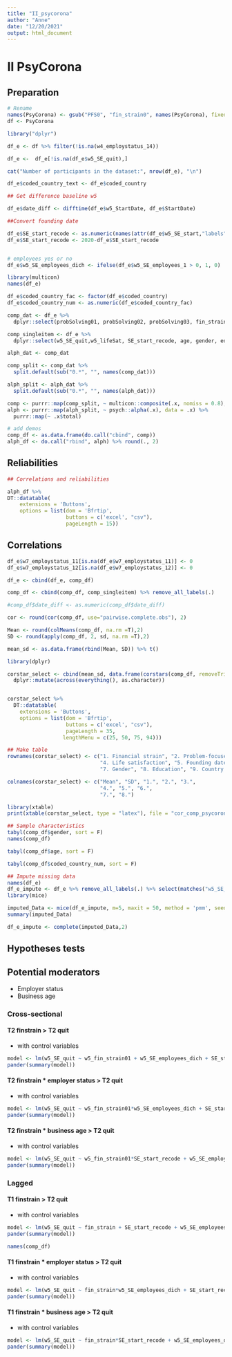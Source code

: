 ```yaml
---
title: "II_psycorona"
author: "Anne"
date: "12/20/2021"
output: html_document
---
```


# II PsyCorona

## Preparation 

```r
# Rename
names(PsyCorona) <- gsub("PFS0", "fin_strain0", names(PsyCorona), fixed = TRUE)
df <- PsyCorona

library("dplyr")

df_e <- df %>% filter(!is.na(w4_employstatus_14))

df_e <-  df_e[!is.na(df_e$w5_SE_quit),] 

cat("Number of participants in the dataset:", nrow(df_e), "\n")

df_e$coded_country_text <- df_e$coded_country

## Get difference baseline w5

df_e$date_diff <- difftime(df_e$w5_StartDate, df_e$StartDate)

##Convert founding date

df_e$SE_start_recode <- as.numeric(names(attr(df_e$w5_SE_start,"labels")[match(df_e$w5_SE_start,attr(df_e$w5_SE_start,"labels"))]))
df_e$SE_start_recode <- 2020-df_e$SE_start_recode


# employees yes or no
df_e$w5_SE_employees_dich <- ifelse(df_e$w5_SE_employees_1 > 0, 1, 0)
```


```r
library(multicon)
names(df_e)

df_e$coded_country_fac <- factor(df_e$coded_country)
df_e$coded_country_num <- as.numeric(df_e$coded_country_fac)

comp_dat <- df_e %>%
  dplyr::select(probSolving01, probSolving02, probSolving03, fin_strain01, fin_strain02, fin_strain03) 

comp_singleitem <- df_e %>%
  dplyr::select(w5_SE_quit,w5_lifeSat, SE_start_recode, age, gender, edu, coded_country_num, w5_fin_strain01, w5_SE_employees_dich) 

alph_dat <- comp_dat

comp_split <- comp_dat %>%
  split.default(sub("0.*", "", names(comp_dat))) 

alph_split <- alph_dat %>%
  split.default(sub("0.*", "", names(alph_dat))) 

comp <- purrr::map(comp_split, ~ multicon::composite(.x, nomiss = 0.8), data = .x)
alph <- purrr::map(alph_split, ~ psych::alpha(.x), data = .x) %>%
  purrr::map(~ .x$total)

# add demos
comp_df <- as.data.frame(do.call("cbind", comp))
alph_df <- do.call("rbind", alph) %>% round(., 2)

```

## Reliabilities

```r
## Correlations and reliabilities 

alph_df %>%
DT::datatable(
    extensions = 'Buttons', 
    options = list(dom = 'Bfrtip', 
                   buttons = c('excel', "csv"),
                   pageLength = 15))
```

## Correlations

```r
df_e$w7_employstatus_11[is.na(df_e$w7_employstatus_11)] <- 0
df_e$w7_employstatus_12[is.na(df_e$w7_employstatus_12)] <- 0

df_e <- cbind(df_e, comp_df)

comp_df <- cbind(comp_df, comp_singleitem) %>% remove_all_labels(.)

#comp_df$date_diff <- as.numeric(comp_df$date_diff)

cor <- round(cor(comp_df, use="pairwise.complete.obs"), 2)

Mean <- round(colMeans(comp_df, na.rm =T),2)
SD <- round(apply(comp_df, 2, sd, na.rm =T),2)

mean_sd <- as.data.frame(rbind(Mean, SD)) %>% t()

library(dplyr)

corstar_select <- cbind(mean_sd, data.frame(corstars(comp_df, removeTriangle = "none", result="none")))  %>%
  dplyr::mutate(across(everything(), as.character))


corstar_select %>%
  DT::datatable(
    extensions = 'Buttons', 
    options = list(dom = 'Bfrtip', 
                   buttons = c('excel', "csv"),
                   pageLength = 35,
                  lengthMenu = c(25, 50, 75, 94)))
```


```r
## Make table 
rownames(corstar_select) <- c("1. Financial strain", "2. Problem-focused coping", "3. Quit intention", 
                              "4. Life satisfaction", "5. Founding date", "6. Age",
                              "7. Gender", "8. Education", "9. Country of origin")

colnames(corstar_select) <- c("Mean", "SD", "1.", "2.", "3.", 
                              "4.", "5.", "6.",
                              "7.", "8.")

library(xtable)
print(xtable(corstar_select, type = "latex"), file = "cor_comp_psycorona.tex")

## Sample characteristics
tabyl(comp_df$gender, sort = F)
names(comp_df)

tabyl(comp_df$age, sort = F)

tabyl(comp_df$coded_country_num, sort = F)
```


```r
## Impute missing data 
names(df_e)
df_e_impute <- df_e %>% remove_all_labels(.) %>% select(matches("w5_SE_quit|w5_SE_employees_1|w5_lifeSat|w7_lifeSat|age|gender|edu|SE_start_recode|coded_country_num|T1probsolv_center|T1finstrain_center"))
library(mice)

imputed_Data <- mice(df_e_impute, m=5, maxit = 50, method = 'pmm', seed = 500)
summary(imputed_Data)

df_e_impute <- complete(imputed_Data,2)

```

## Hypotheses tests

## Potential moderators

* Employer status
* Business age 

### Cross-sectional

#### T2 finstrain > T2 quit 

* with control variables 

```r
model <- lm(w5_SE_quit ~ w5_fin_strain01 + w5_SE_employees_dich + SE_start_recode+  age + gender + edu + coded_country_num, data = df_e)
pander(summary(model))
```

#### T2 finstrain * employer status > T2 quit 

* with control variables 

```r
model <- lm(w5_SE_quit ~ w5_fin_strain01*w5_SE_employees_dich + SE_start_recode+  age + gender + edu + coded_country_num, data = df_e)
pander(summary(model))
```

#### T2 finstrain * business age > T2 quit 

* with control variables 

```r
model <- lm(w5_SE_quit ~ w5_fin_strain01*SE_start_recode + w5_SE_employees_dich +  age + gender + edu + coded_country_num, data = df_e)
pander(summary(model))
```

### Lagged

#### T1 finstrain > T2 quit 

* with control variables 

```r
model <- lm(w5_SE_quit ~ fin_strain + SE_start_recode + w5_SE_employees_dich +  age + gender + edu + coded_country_num, data = comp_df)
pander(summary(model))

names(comp_df)
```

#### T1 finstrain * employer status > T2 quit 

* with control variables 

```r
model <- lm(w5_SE_quit ~ fin_strain*w5_SE_employees_dich + SE_start_recode + age + gender + edu + coded_country_num, data = comp_df)
pander(summary(model))
```

#### T1 finstrain * business age > T2 quit 

* with control variables 

```r
model <- lm(w5_SE_quit ~ fin_strain*SE_start_recode + w5_SE_employees_dich +  age + gender + edu + coded_country_num, data = comp_df)
pander(summary(model))
```


